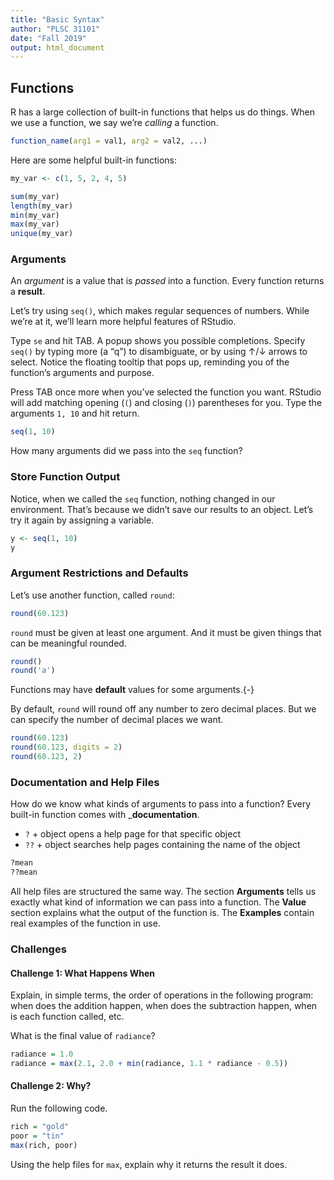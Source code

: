 ```yaml
---
title: "Basic Syntax"
author: "PLSC 31101"
date: "Fall 2019"
output: html_document
---
```


## Functions

R has a large collection of built-in functions that helps us do things. When we use a function, we say we're _calling_ a function.

```r
function_name(arg1 = val1, arg2 = val2, ...)
```

Here are some helpful built-in functions:

```r
my_var <- c(1, 5, 2, 4, 5)

sum(my_var)
length(my_var)
min(my_var)
max(my_var)
unique(my_var)
```

### Arguments

An *argument* is a value that is *passed* into a function. Every function returns a **result**.

Let’s try using `seq()`, which makes regular sequences of numbers. While we’re at it, we'll learn more helpful features of RStudio. 

Type `se` and hit TAB. A popup shows you possible completions. Specify `seq()` by typing more (a "q") to disambiguate, or by using ↑/↓ arrows to select. Notice the floating tooltip that pops up, reminding you of the function’s arguments and purpose. 

Press TAB once more when you’ve selected the function you want. RStudio will add matching opening (`(`) and closing (`)`) parentheses for you. Type the arguments `1, 10` and hit return.

```r
seq(1, 10)
```

How many arguments did we pass into the `seq` function?

### Store Function Output

Notice, when we called the `seq` function, nothing changed in our environment. That's because we didn't save our results to an object. Let's try it again by assigning a variable.

```r
y <- seq(1, 10)
y
```

### Argument Restrictions and Defaults

Let's use another function, called `round`:

```r
round(60.123)
```

`round` must be given at least one argument. And it must be given things that can be meaningful rounded.

```r
round()
round('a')
```

Functions may have __default__ values for some arguments.{-}

By default, `round` will round off any number to zero decimal places. But we can specify the number of decimal places we want.

```r
round(60.123)
round(60.123, digits = 2)
round(60.123, 2)
```

### Documentation and Help Files

How do we know what kinds of arguments to pass into a function? Every built-in function comes with ___documentation__.

* `?` + object opens a help page for that specific object
* `??` + object searches help pages containing the name of the object

```r
?mean
??mean
```

All help files are structured the same way. The section __Arguments__ tells us exactly what kind of information we can pass into a function. The __Value__ section explains what the output of the function is. The __Examples__ contain real examples of the function in use.

### Challenges

#### Challenge 1: What Happens When {-}

Explain, in simple terms, the order of operations in the following program: when does the addition happen, when does the subtraction happen, when is each function called, etc.

What is the final value of `radiance`?

```r
radiance = 1.0
radiance = max(2.1, 2.0 + min(radiance, 1.1 * radiance - 0.5))
```

#### Challenge 2: Why? {-}

Run the following code.

```r
rich = "gold"
poor = "tin"
max(rich, poor)
```

Using the help files for `max`, explain why it returns the result it does.
